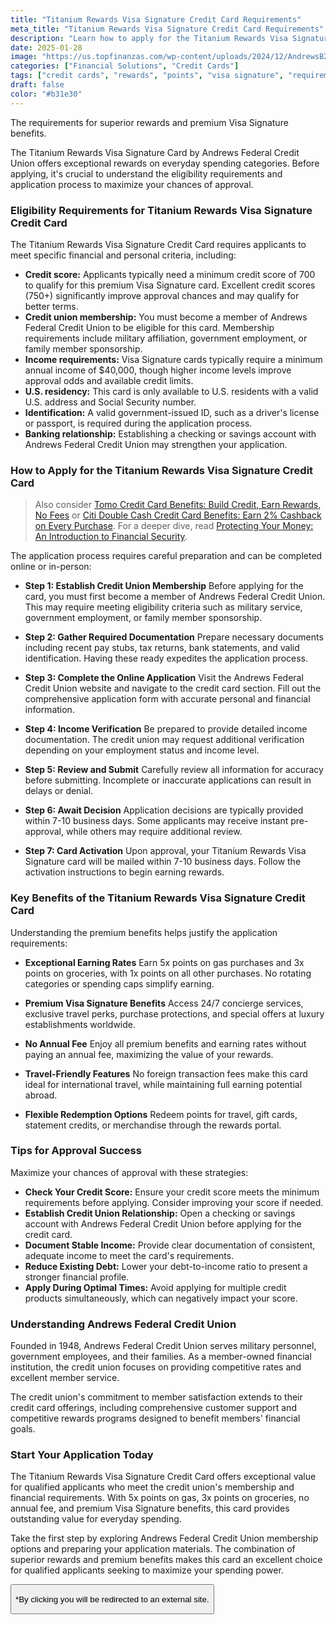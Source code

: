 ```yaml
---
title: "Titanium Rewards Visa Signature Credit Card Requirements"
meta_title: "Titanium Rewards Visa Signature Credit Card Requirements"
description: "Learn how to apply for the Titanium Rewards Visa Signature Credit Card. Discover the eligibility requirements, application steps, and premium benefits."
date: 2025-01-28
image: "https://us.topfinanzas.com/wp-content/uploads/2024/12/AndrewsB2.jpg"
categories: ["Financial Solutions", "Credit Cards"]
tags: ["credit cards", "rewards", "points", "visa signature", "requirements"]
draft: false
color: "#b31e30"
---
```



The requirements for superior rewards and premium Visa Signature benefits.

The Titanium Rewards Visa Signature Card by Andrews Federal Credit Union offers exceptional rewards on everyday spending categories. Before applying, it's crucial to understand the eligibility requirements and application process to maximize your chances of approval.

### Eligibility Requirements for Titanium Rewards Visa Signature Credit Card

The Titanium Rewards Visa Signature Credit Card requires applicants to meet specific financial and personal criteria, including:

- **Credit score:** Applicants typically need a minimum credit score of 700 to qualify for this premium Visa Signature card. Excellent credit scores (750+) significantly improve approval chances and may qualify for better terms.
- **Credit union membership:** You must become a member of Andrews Federal Credit Union to be eligible for this card. Membership requirements include military affiliation, government employment, or family member sponsorship.
- **Income requirements:** Visa Signature cards typically require a minimum annual income of $40,000, though higher income levels improve approval odds and available credit limits.
- **U.S. residency:** This card is only available to U.S. residents with a valid U.S. address and Social Security number.
- **Identification:** A valid government-issued ID, such as a driver's license or passport, is required during the application process.
- **Banking relationship:** Establishing a checking or savings account with Andrews Federal Credit Union may strengthen your application.

### How to Apply for the Titanium Rewards Visa Signature Credit Card


> Also consider [Tomo Credit Card Benefits: Build Credit, Earn Rewards, No Fees](/financial-solutions/tomo-credit-card-benefits) or [Citi Double Cash Credit Card Benefits: Earn 2% Cashback on Every Purchase](/financial-solutions/citi-double-cash-credit-card-benefits). For a deeper dive, read [Protecting Your Money: An Introduction to Financial Security](/personal-finance/protecting-your-money-an-introduction-to-financial-security).


The application process requires careful preparation and can be completed online or in-person:

- **Step 1: Establish Credit Union Membership**
  Before applying for the card, you must first become a member of Andrews Federal Credit Union. This may require meeting eligibility criteria such as military service, government employment, or family member sponsorship.

- **Step 2: Gather Required Documentation**
  Prepare necessary documents including recent pay stubs, tax returns, bank statements, and valid identification. Having these ready expedites the application process.

- **Step 3: Complete the Online Application**
  Visit the Andrews Federal Credit Union website and navigate to the credit card section. Fill out the comprehensive application form with accurate personal and financial information.

- **Step 4: Income Verification**
  Be prepared to provide detailed income documentation. The credit union may request additional verification depending on your employment status and income level.

- **Step 5: Review and Submit**
  Carefully review all information for accuracy before submitting. Incomplete or inaccurate applications can result in delays or denial.

- **Step 6: Await Decision**
  Application decisions are typically provided within 7-10 business days. Some applicants may receive instant pre-approval, while others may require additional review.

- **Step 7: Card Activation**
  Upon approval, your Titanium Rewards Visa Signature card will be mailed within 7-10 business days. Follow the activation instructions to begin earning rewards.

### Key Benefits of the Titanium Rewards Visa Signature Credit Card

Understanding the premium benefits helps justify the application requirements:

- **Exceptional Earning Rates**
  Earn 5x points on gas purchases and 3x points on groceries, with 1x points on all other purchases. No rotating categories or spending caps simplify earning.

- **Premium Visa Signature Benefits**
  Access 24/7 concierge services, exclusive travel perks, purchase protections, and special offers at luxury establishments worldwide.

- **No Annual Fee**
  Enjoy all premium benefits and earning rates without paying an annual fee, maximizing the value of your rewards.

- **Travel-Friendly Features**
  No foreign transaction fees make this card ideal for international travel, while maintaining full earning potential abroad.

- **Flexible Redemption Options**
  Redeem points for travel, gift cards, statement credits, or merchandise through the rewards portal.

### Tips for Approval Success

Maximize your chances of approval with these strategies:

- **Check Your Credit Score:** Ensure your credit score meets the minimum requirements before applying. Consider improving your score if needed.
- **Establish Credit Union Relationship:** Open a checking or savings account with Andrews Federal Credit Union before applying for the credit card.
- **Document Stable Income:** Provide clear documentation of consistent, adequate income to meet the card's requirements.
- **Reduce Existing Debt:** Lower your debt-to-income ratio to present a stronger financial profile.
- **Apply During Optimal Times:** Avoid applying for multiple credit products simultaneously, which can negatively impact your score.

### Understanding Andrews Federal Credit Union

Founded in 1948, Andrews Federal Credit Union serves military personnel, government employees, and their families. As a member-owned financial institution, the credit union focuses on providing competitive rates and excellent member service.

The credit union's commitment to member satisfaction extends to their credit card offerings, including comprehensive customer support and competitive rewards programs designed to benefit members' financial goals.



<AdZone id="us_budgetbeepro_4" />

### Start Your Application Today

The Titanium Rewards Visa Signature Credit Card offers exceptional value for qualified applicants who meet the credit union's membership and financial requirements. With 5x points on gas, 3x points on groceries, no annual fee, and premium Visa Signature benefits, this card provides outstanding value for everyday spending.

Take the first step by exploring Andrews Federal Credit Union membership options and preparing your application materials. The combination of superior rewards and premium benefits makes this card an excellent choice for qualified applicants seeking to maximize your spending power.

<Button
  label="Apply on Official Site"
  link="https://www.andrewsfcu.org/Cards/Personal-Credit-Cards/Rewards-Cards/Titanium-Rewards-Visa-Signature-Credit-Card"
/>

<p class="text-sm mt-2">
  *By clicking you will be redirected to an external site.
</p>
